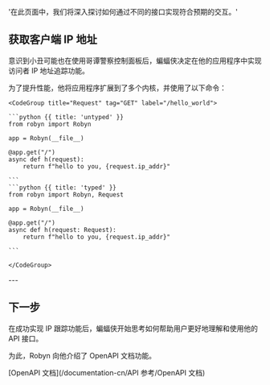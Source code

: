   '在此页面中，我们将深入探讨如何通过不同的接口实现符合预期的交互。'

## 获取客户端 IP 地址

意识到小丑可能也在使用哥谭警察控制面板后，蝙蝠侠决定在他的应用程序中实现访问者 IP 地址追踪功能。

<Row>
<Col>
为了提升性能，他将应用程序扩展到了多个内核，并使用了以下命令：
</Col>
  <Col sticky>

    <CodeGroup title="Request" tag="GET" label="/hello_world">

    ```python {{ title: 'untyped' }}
    from robyn import Robyn

    app = Robyn(__file__)

    @app.get("/")
    async def h(request):
        return f"hello to you, {request.ip_addr}"

    ```
    ```python {{ title: 'typed' }}
    from robyn import Robyn, Request

    app = Robyn(__file__)

    @app.get("/")
    async def h(request: Request):
        return f"hello to you, {request.ip_addr}"

    ```

    </CodeGroup>

  </Col>
</Row>
---

## 下一步

在成功实现 IP 跟踪功能后，蝙蝠侠开始思考如何帮助用户更好地理解和使用他的 API 接口。

为此，Robyn 向他介绍了 OpenAPI 文档功能。

[OpenAPI 文档](/documentation-cn/API 参考/OpenAPI 文档)
